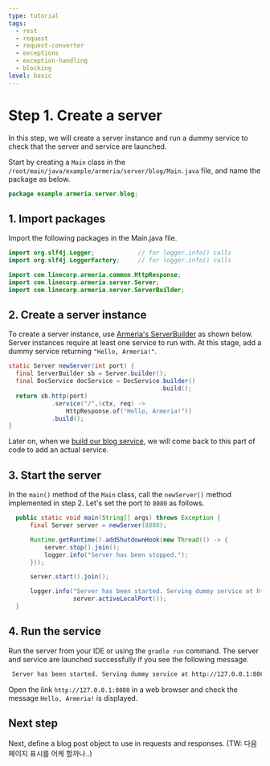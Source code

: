 ```yaml
---
type: tutorial
tags:
  - rest
  - request
  - request-converter
  - exceptions
  - exception-handling
  - blocking
level: basic
---
```


# Step 1. Create a server

In this step, we will create a server instance and run a dummy service to check that the server and service are launched.

Start by creating a `Main` class in the  `/root/main/java/example/armeria/server/blog/Main.java` file, and name the package as below.

```java
package example.armeria.server.blog;
```

## 1. Import packages

Import the following packages in the Main.java file.

```java
import org.slf4j.Logger;            // for logger.info() calls
import org.slf4j.LoggerFactory;     // for logger.info() calls

import com.linecorp.armeria.common.HttpResponse;
import com.linecorp.armeria.server.Server;
import com.linecorp.armeria.server.ServerBuilder;
```

## 2. Create a server instance

To create a server instance, use  [Armeria's ServerBuilder](https://javadoc.io/doc/com.linecorp.armeria/armeria-javadoc/latest/com/linecorp/armeria/server/ServerBuilder.html) as shown below. Server instances require at least one service to run with. At this stage, add a dummy service returning `"Hello, Armeria!"`.

```java
static Server newServer(int port) {
  final ServerBuilder sb = Server.builder();
  final DocService docService = DocService.builder()
                                          .build();
  return sb.http(port)
            .service("/",(ctx, req) ->
                HttpResponse.of("Hello, Armeria!"))
            .build();
}
```

Later on, when we [build our blog service](#), we will come back to this part of code to add an actual service.

## 3. Start the server

In the `main()` method of the `Main` class, call the `newServer()` method implemented in step 2. Let's set the port to `8080` as follows.

```java
  public static void main(String[] args) throws Exception {
      final Server server = newServer(8080);

      Runtime.getRuntime().addShutdownHook(new Thread(() -> {
          server.stop().join();
          logger.info("Server has been stopped.");
      }));

      server.start().join();

      logger.info("Server has been started. Serving dummy service at http://127.0.0.1:{}",
                  server.activeLocalPort());
  }
```

## 4. Run the service

Run the server from your IDE or using the `gradle run` command. The server and service are launched successfully if you see the following message.

```bash
 Server has been started. Serving dummy service at http://127.0.0.1:8080
```

Open the link `http://127.0.0.1:8080` in a web browser and check the message `Hello, Armeria!` is displayed.

## Next step

Next, define a blog post object to use in requests and responses. (TW: 다음 페이지 표시를 어케 할까나..)